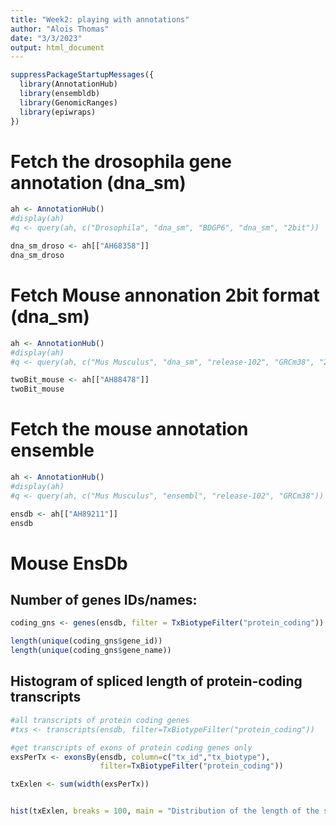 ```yaml
---
title: "Week2: playing with annotations"
author: "Aloïs Thomas"
date: "3/3/2023"
output: html_document
---
```


```r
suppressPackageStartupMessages({
  library(AnnotationHub)
  library(ensembldb)
  library(GenomicRanges)
  library(epiwraps)
})
```

# Fetch the drosophila gene annotation (dna_sm)

```r
ah <- AnnotationHub()
#display(ah)
#q <- query(ah, c("Drosophila", "dna_sm", "BDGP6", "dna_sm", "2bit"))

dna_sm_droso <- ah[["AH68358"]]
dna_sm_droso
```
# Fetch Mouse annonation 2bit format (dna_sm)
```r
ah <- AnnotationHub()
#display(ah)
#q <- query(ah, c("Mus Musculus", "dna_sm", "release-102", "GRCm38", "2bit"))

twoBit_mouse <- ah[["AH88478"]]
twoBit_mouse
```


# Fetch the mouse annotation ensemble
```r
ah <- AnnotationHub()
#display(ah)
#q <- query(ah, c("Mus Musculus", "ensembl", "release-102", "GRCm38"))

ensdb <- ah[["AH89211"]]
ensdb
```

# Mouse EnsDb
## Number of genes IDs/names:
```r
coding_gns <- genes(ensdb, filter = TxBiotypeFilter("protein_coding"))

length(unique(coding_gns$gene_id))
length(unique(coding_gns$gene_name))
```


## Histogram of spliced length of protein-coding transcripts

```r
#all transcripts of protein coding genes
#txs <- transcripts(ensdb, filter=TxBiotypeFilter("protein_coding"))

#get transcripts of exons of protein coding genes only
exsPerTx <- exonsBy(ensdb, column=c("tx_id","tx_biotype"), 
                    filter=TxBiotypeFilter("protein_coding"))

txExlen <- sum(width(exsPerTx))


hist(txExlen, breaks = 100, main = "Distribution of the length of the spliced protein coding transcripts", xlab = "length")


```






